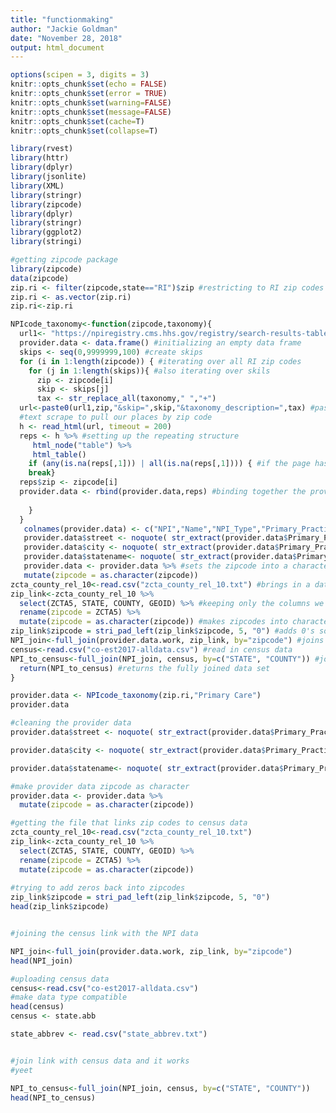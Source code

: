 ```yaml
---
title: "functionmaking"
author: "Jackie Goldman"
date: "November 28, 2018"
output: html_document
---
```


```r
options(scipen = 3, digits = 3)
knitr::opts_chunk$set(echo = FALSE)
knitr::opts_chunk$set(error = TRUE)
knitr::opts_chunk$set(warning=FALSE)
knitr::opts_chunk$set(message=FALSE)
knitr::opts_chunk$set(cache=T)
knitr::opts_chunk$set(collapse=T)
```

```r
library(rvest)
library(httr)
library(dplyr)
library(jsonlite)
library(XML)
library(stringr)
library(zipcode)
library(dplyr)
library(stringr)
library(ggplot2)
library(stringi)
```


```r
#getting zipcode package
library(zipcode)
data(zipcode)
zip.ri <- filter(zipcode,state=="RI")$zip #restricting to RI zip codes
zip.ri <- as.vector(zip.ri)
zip.ri<-zip.ri
```

```r
NPIcode_taxonomy<-function(zipcode,taxonomy){
  url1<- "https://npiregistry.cms.hhs.gov/registry/search-results-table?addressType=ANY&postal_code=" #setting the url to scrape from
  provider.data <- data.frame() #initializing an empty data frame
  skips <- seq(0,9999999,100) #create skips
  for (i in 1:length(zipcode)) { #iterating over all RI zip codes
    for (j in 1:length(skips)){ #also iterating over skils
      zip <- zipcode[i]
      skip <- skips[j]
      tax <- str_replace_all(taxonomy," ","+")
  url<-paste0(url1,zip,"&skip=",skip,"&taxonomy_description=",tax) #pasting the url, with the rhode island zip code and including the skips
  #text scrape to pull our places by zip code
  h <- read_html(url, timeout = 200)
  reps <- h %>% #setting up the repeating structure
     html_node("table") %>%
     html_table()
    if (any(is.na(reps[,1])) | all(is.na(reps[,1]))) { #if the page has no physicians, move to next zip code
    break}
  reps$zip <- zipcode[i]
  provider.data <- rbind(provider.data,reps) #binding together the provider data and reps data
  
    }
  }
   colnames(provider.data) <- c("NPI","Name","NPI_Type","Primary_Practice_Address","Phone","Primary_Taxonomy","zipcode") #the next three lines clean the data set
   provider.data$street <- noquote( str_extract(provider.data$Primary_Practice_Address,pattern="^[a-zA-Z0-9_. -]+?(?=\n)"))
   provider.data$city <- noquote( str_extract(provider.data$Primary_Practice_Address,pattern="(?<=\t)[a-zA-Z_. -]+?(?=, )"))
   provider.data$statename<- noquote( str_extract(provider.data$Primary_Practice_Address,pattern="(?<=, )[A-Z]+(?=\\s)"))
   provider.data <- provider.data %>% #sets the zipcode into a character
   mutate(zipcode = as.character(zipcode))
zcta_county_rel_10<-read.csv("zcta_county_rel_10.txt") #brings in a data set that is needed to link NPI data to census data
zip_link<-zcta_county_rel_10 %>%
  select(ZCTA5, STATE, COUNTY, GEOID) %>% #keeping only the columns we need
  rename(zipcode = ZCTA5) %>%
  mutate(zipcode = as.character(zipcode)) #makes zipcodes into character
zip_link$zipcode = stri_pad_left(zip_link$zipcode, 5, "0") #adds 0's so that all zip codes are the same length
NPI_join<-full_join(provider.data.work, zip_link, by="zipcode") #joins NPI data to linking data set
census<-read.csv("co-est2017-alldata.csv") #read in census data
NPI_to_census<-full_join(NPI_join, census, by=c("STATE", "COUNTY")) #joins linked data set to census data
  return(NPI_to_census) #returns the fully joined data set
}

provider.data <- NPIcode_taxonomy(zip.ri,"Primary Care")
provider.data

```

```r
#cleaning the provider data
provider.data$street <- noquote( str_extract(provider.data$Primary_Practice_Address,pattern="^[a-zA-Z0-9_. -]+?(?=\n)")) #street name and number

provider.data$city <- noquote( str_extract(provider.data$Primary_Practice_Address,pattern="(?<=\t)[a-zA-Z_. -]+?(?=, )"))#city

provider.data$statename<- noquote( str_extract(provider.data$Primary_Practice_Address,pattern="(?<=, )[A-Z]+(?=\\s)")) #state postal code (2 characters)
```

```r
#make provider data zipcode as character
provider.data <- provider.data %>%
  mutate(zipcode = as.character(zipcode))


```


```r
#getting the file that links zip codes to census data
zcta_county_rel_10<-read.csv("zcta_county_rel_10.txt")
zip_link<-zcta_county_rel_10 %>%
  select(ZCTA5, STATE, COUNTY, GEOID) %>%
  rename(zipcode = ZCTA5) %>%
  mutate(zipcode = as.character(zipcode))
  
#trying to add zeros back into zipcodes
zip_link$zipcode = stri_pad_left(zip_link$zipcode, 5, "0")
head(zip_link$zipcode)


#joining the census link with the NPI data

NPI_join<-full_join(provider.data.work, zip_link, by="zipcode")
head(NPI_join)

#uploading census data
census<-read.csv("co-est2017-alldata.csv")
#make data type compatible
head(census)
census <- state.abb

state_abbrev <- read.csv("state_abbrev.txt")


#join link with census data and it works
#yeet

NPI_to_census<-full_join(NPI_join, census, by=c("STATE", "COUNTY"))
head(NPI_to_census)
```


